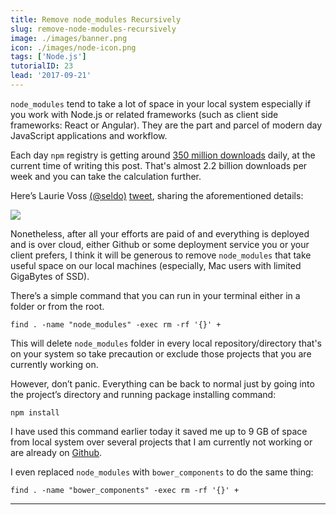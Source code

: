 ```yaml
---
title: Remove node_modules Recursively
slug: remove-node-modules-recursively
image: ./images/banner.png
icon: ./images/node-icon.png
tags: ['Node.js']
tutorialID: 23
lead: '2017-09-21'
---
```


`node_modules` tend to take a lot of space in your local system especially if you work with Node.js or related frameworks (such as client side frameworks: React or Angular). They are the part and parcel of modern day JavaScript applications and workflow.

Each day `npm` registry is getting around [350 million downloads](https://twitter.com/seldo/status/864298310785310720) daily, at the current time of writing this post. That's almost 2.2 billion downloads per week and you can take the calculation further.

Here’s Laurie Voss [(@seldo)](https://twitter.com/seldo) [tweet](https://twitter.com/seldo/status/864298310785310720), sharing the aforementioned details:

![](https://cdn-images-1.medium.com/max/800/0*HHMm699bdI2QMoOy.jpg)

Nonetheless, after all your efforts are paid of and everything is deployed and is over cloud, either Github or some deployment service you or your client prefers, I think it will be generous to remove `node_modules` that take useful space on our local machines (especially, Mac users with limited GigaBytes of SSD).

There’s a simple command that you can run in your terminal either in a folder or from the root.

```shell
find . -name "node_modules" -exec rm -rf '{}' +
```

This will delete `node_modules` folder in every local repository/directory that's on your system so take precaution or exclude those projects that you are currently working on.

However, don’t panic. Everything can be back to normal just by going into the project’s directory and running package installing command:

```shell
npm install
```

I have used this command earlier today it saved me up to 9 GB of space from local system over several projects that I am currently not working or are already on [Github](https://github.com/amandeepmittal).

I even replaced `node_modules` with `bower_components` to do the same thing:

```shell
find . -name "bower_components" -exec rm -rf '{}' +
```

---

